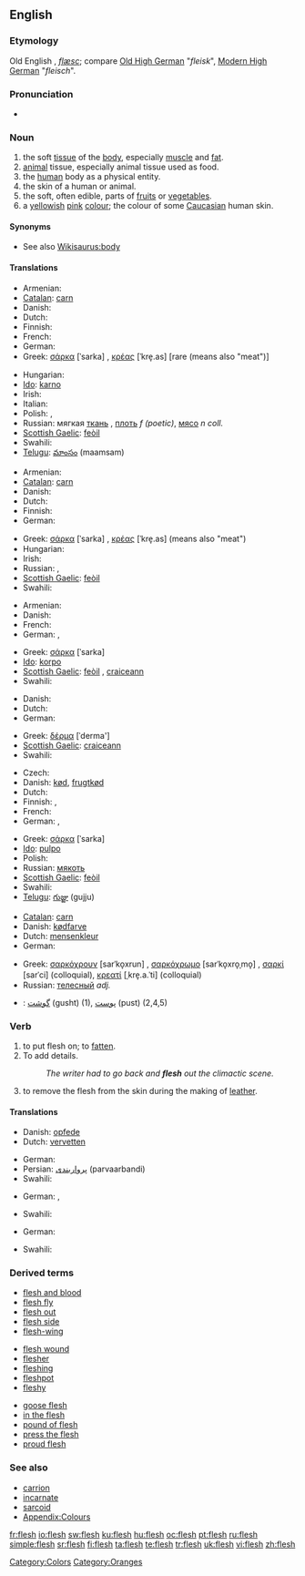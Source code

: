 ==English==
{{wikipedia}}

===Etymology===
Old English ''{{Latinx|flǣsc}}'', ''[[flæsc]]''; compare [[Old_High_German|Old High German]] "''fleisk''", [[Modern High German]] "''fleisch''".

===Pronunciation===
* {{audio|en-us-flesh.ogg|Audio (US)}}
*: {{rhymes|ɛʃ}}

===Noun===
{{en-noun|-}}

# the soft [[tissue]] of the [[body]], especially [[muscle]] and [[fat]].
# [[animal]] tissue, especially animal tissue used as food.
# the [[human]] body as a physical entity.
# the skin of a human or animal.
# the soft, often edible, parts of [[fruit]]s or [[vegetable]]s.
# a [[yellow]]ish [[pink]] [[colour]]; the colour of some [[Caucasian]] human skin.
#: {{color panel|FFC090}}

====Synonyms====
* See also [[Wikisaurus:body]]

====Translations====
{{trans-top|body tissue}}
* Armenian: {{t+|hy|միս|tr=mis|sc=Armn|xs=Armenian}}
* [[Catalan]]: [[carn]] {{f}}
* Danish: {{t+|da|kød}}
* Dutch: {{t+|nl|vlees|n}}
* Finnish: {{t+|fi|liha}}
* French: {{t+|fr|chair}}
* German: {{t+|de|Fleisch|n}}
* Greek: [[σάρκα]] [ˈsarka] {{f}}, [[κρέας]] [ˈkre̞.as] {{n}} [rare (means also "meat")]
{{trans-mid}}
* Hungarian: {{t+|hu|hús}}
* [[Ido]]: [[karno]]
* Irish: {{t|ga|feoil|f}}
* Italian: {{t+|it|carne}}
* Polish: {{t+|pl|ciało|n}}, {{t+|pl|mięso|n}}
* Russian: мягкая [[ткань]] {{f}}, [[плоть]] ''f (poetic)'', [[мясо]] ''n coll.''
* [[Scottish Gaelic]]: [[feòil]] {{f}}
* Swahili: {{t|sw|chembechembe}}
* [[Telugu]]: [[మాంసం]] (maamsam)
{{trans-bottom}}

{{trans-top|animal tissue}}
* Armenian: {{t+|hy|միս|tr=mis|sc=Armn|xs=Armenian}}
* [[Catalan]]: [[carn]] {{f}}
* Danish: {{t+|da|kød}}
* Dutch: {{t+|nl|vlees|n}}
* Finnish: {{t+|fi|liha}}
* German: {{t+|de|Fleisch|n}}
{{trans-mid}}
* Greek: [[σάρκα]] [ˈsarka] {{f}}, [[κρέας]] [ˈkre̞.as] {{n}} (means also "meat")
* Hungarian: {{t+|hu|hús}}
* Irish: {{t|ga|feoil|f}}
* Russian: {{t+|ru|мясо|n|sc=Cyrl}}, {{t+|ru|плоть|f|sc=Cyrl}}
* [[Scottish Gaelic]]: [[feòil]] {{f}}
* Swahili: {{t|sw|kinofu}}
{{trans-bottom}}

{{trans-top|human body entity}}
* Armenian: {{t-|hy|մարմին|tr=marmin|sc=Armn|xs=Armenian}}
* Danish: {{t-|da|krop}}
* French: {{t+|fr|corps}}
* German: {{t+|de|Fleisch|n}}, {{t+|de|Leib|m}}
{{trans-mid}}
* Greek: [[σάρκα]] [ˈsarka] {{f}}
* [[Ido]]: [[korpo]]
* [[Scottish Gaelic]]: [[feòil]] {{f}}, [[craiceann]] {{m}}
* Swahili: {{t|sw|ngozi}}
{{trans-bottom}}

{{trans-top|skin}}
* Danish: {{t-|da|hud}}
* Dutch: {{t+|nl|vel|n}}
* German: {{t+|de|Haut|n}}
{{trans-mid}}
* Greek: [[δέρμα]] [ˈderma'] {{n}}
* [[Scottish Gaelic]]: [[craiceann]] {{m}}
* Swahili: {{t|sw|ngozi}}
{{trans-bottom}}

{{trans-top|edible part of fruit/vegetable}}
* Czech: {{t-|cs|dužina|f}}
* Danish: [[kød]], [[frugtkød]]
* Dutch: {{t+|nl|vruchtvlees|n}}
* Finnish: {{t+|fi|malto}}, {{t+|fi|hedelmäliha}}
* French: {{t+|fr|pulpe}}
* German: {{t+|de|Fleisch|n}}, {{t+|de|Fruchtfleisch|n}}
{{trans-mid}}
* Greek: [[σάρκα]] [ˈsarka] {{f}}
* [[Ido]]: [[pulpo]]
* Polish: {{t+|pl|miąższ|m}}
* Russian: [[мякоть]] {{f}}
* [[Scottish Gaelic]]: [[feòil]] {{f}}
* Swahili: {{t|sw|ngozi}}
* [[Telugu]]: [[గుజ్జు]] (gujju)
{{trans-bottom}}

{{trans-top|colour}}
* [[Catalan]]: [[carn]] {{f}}
* Danish: [[kødfarve]]
* Dutch: [[mensenkleur]] {{f}}
* German: {{t+|de|Fleischfarbe|f}}
{{trans-mid}}
* Greek: [[σαρκόχρουν]] [sarˈko̞xrun] {{n}}, [[σαρκόχρωμο]] [sarˈko̞xro̞ˌmo̞] {{n}}, [[σαρκί]] [sarˈci] {{n}} (colloquial), [[κρεατί]] [ˌkre̞.a.ˈti] {{n}} (colloquial)
* Russian: [[телесный]] ''adj.''
{{trans-bottom}}

{{checktrans}}
<!--Remove this section once all of the translations below have been moved into the tables above.-->
* {{ttbc|Persian}}: [[گوشت]] (gusht) (1), [[پوست]] (pust) (2,4,5)

===Verb===
{{en-verb|fleshes|fleshing|fleshed|fleshed}}

# to put flesh on; to [[fatten]].
# To add details.
#: ''The writer had to go back and '''flesh''' out the climactic scene.''
# to remove the flesh from the skin during the making of [[leather]].

====Translations====
{{trans-top|to put flesh on}}
* Danish: [[opfede]]
* Dutch: [[vervetten]]
{{trans-mid}}
* German: {{t+|de|zunehmen}}
* Persian: [[پرواربندی]] (parvaarbandi)
* Swahili: {{t|sw|ngozi}}
{{trans-bottom}}

{{trans-top|To add details}}
* German: {{t+|de|ausarbeiten}}, {{t+|de|untermauern}}
{{trans-mid}}
* Swahili: {{t|sw|jazia}}
{{trans-bottom}}

{{trans-top|to remove the flesh}}
* German: {{t+|de|entfleischen}}
{{trans-mid}}
* Swahili: {{t|sw|bambua}}
{{trans-bottom}}

===Derived terms===
{{rel-top3|Terms derived from "flesh"}}
* [[flesh and blood]]
* [[flesh fly]]
* [[flesh out]]
* [[flesh side]]
* [[flesh-wing]]
{{rel-mid3}}
* [[flesh wound]]
* [[flesher]]
* [[fleshing]]
* [[fleshpot]]
* [[fleshy]]
{{rel-mid3}}
* [[goose flesh]]
* [[in the flesh]]
* [[pound of flesh]]
* [[press the flesh]]
* [[proud flesh]]
{{rel-bottom}}

===See also===
* [[carrion]]
* [[incarnate]]
* [[sarcoid]]
* [[Appendix:Colours]]

[[Category:Colors]]
[[Category:Oranges]]

[[fr:flesh]]
[[io:flesh]]
[[sw:flesh]]
[[ku:flesh]]
[[hu:flesh]]
[[oc:flesh]]
[[pt:flesh]]
[[ru:flesh]]
[[simple:flesh]]
[[sr:flesh]]
[[fi:flesh]]
[[ta:flesh]]
[[te:flesh]]
[[tr:flesh]]
[[uk:flesh]]
[[vi:flesh]]
[[zh:flesh]]